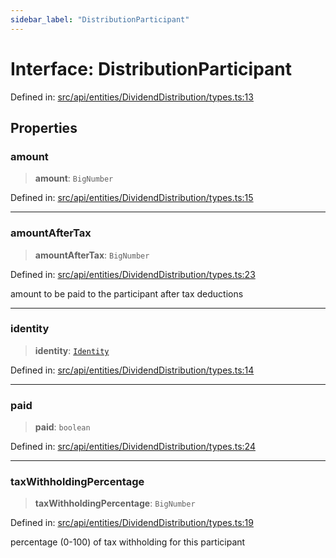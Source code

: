 ```yaml
---
sidebar_label: "DistributionParticipant"
---
```


# Interface: DistributionParticipant

Defined in: [src/api/entities/DividendDistribution/types.ts:13](https://github.com/PolymeshAssociation/polymesh-sdk/blob/bee6a2fe7a8ce5db42a6982e793782182cde2153/src/api/entities/DividendDistribution/types.ts#L13)

## Properties

### amount

> **amount**: `BigNumber`

Defined in: [src/api/entities/DividendDistribution/types.ts:15](https://github.com/PolymeshAssociation/polymesh-sdk/blob/bee6a2fe7a8ce5db42a6982e793782182cde2153/src/api/entities/DividendDistribution/types.ts#L15)

***

### amountAfterTax

> **amountAfterTax**: `BigNumber`

Defined in: [src/api/entities/DividendDistribution/types.ts:23](https://github.com/PolymeshAssociation/polymesh-sdk/blob/bee6a2fe7a8ce5db42a6982e793782182cde2153/src/api/entities/DividendDistribution/types.ts#L23)

amount to be paid to the participant after tax deductions

***

### identity

> **identity**: [`Identity`](../../../Identity/classes/Identity.mdx)

Defined in: [src/api/entities/DividendDistribution/types.ts:14](https://github.com/PolymeshAssociation/polymesh-sdk/blob/bee6a2fe7a8ce5db42a6982e793782182cde2153/src/api/entities/DividendDistribution/types.ts#L14)

***

### paid

> **paid**: `boolean`

Defined in: [src/api/entities/DividendDistribution/types.ts:24](https://github.com/PolymeshAssociation/polymesh-sdk/blob/bee6a2fe7a8ce5db42a6982e793782182cde2153/src/api/entities/DividendDistribution/types.ts#L24)

***

### taxWithholdingPercentage

> **taxWithholdingPercentage**: `BigNumber`

Defined in: [src/api/entities/DividendDistribution/types.ts:19](https://github.com/PolymeshAssociation/polymesh-sdk/blob/bee6a2fe7a8ce5db42a6982e793782182cde2153/src/api/entities/DividendDistribution/types.ts#L19)

percentage (0-100) of tax withholding for this participant
